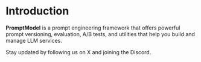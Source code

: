 # Introduction

**PromptModel** is a prompt engineering framework that offers powerful prompt versioning, evaluation, A/B tests, and utilities that help you build and manage LLM services.

Stay updated by following us on X and joining the Discord.
